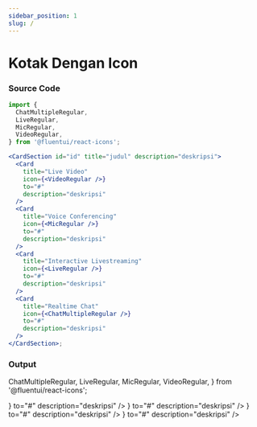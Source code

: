 ```yaml
---
sidebar_position: 1
slug: /
---
```


# Kotak Dengan Icon

### Source Code

```jsx title="file.mdx"
import {
  ChatMultipleRegular,
  LiveRegular,
  MicRegular,
  VideoRegular,
} from '@fluentui/react-icons';

<CardSection id="id" title="judul" description="deskripsi">
  <Card
    title="Live Video"
    icon={<VideoRegular />}
    to="#"
    description="deskripsi"
  />
  <Card
    title="Voice Conferencing"
    icon={<MicRegular />}
    to="#"
    description="deskripsi"
  />
  <Card
    title="Interactive Livestreaming"
    icon={<LiveRegular />}
    to="#"
    description="deskripsi"
  />
  <Card
    title="Realtime Chat"
    icon={<ChatMultipleRegular />}
    to="#"
    description="deskripsi"
  />
</CardSection>;
```

### Output

  ChatMultipleRegular,
  LiveRegular,
  MicRegular,
  VideoRegular,
} from '@fluentui/react-icons';

<CardSection id="id" title="judul" description="deskripsi">
  <Card
    title="Live Video"
    icon={<VideoRegular />}
    to="#"
    description="deskripsi"
  />
  <Card
    title="Voice Conferencing"
    icon={<MicRegular />}
    to="#"
    description="deskripsi"
  />
  <Card
    title="Interactive Livestreaming"
    icon={<LiveRegular />}
    to="#"
    description="deskripsi"
  />
  <Card
    title="Realtime Chat"
    icon={<ChatMultipleRegular />}
    to="#"
    description="deskripsi"
  />
</CardSection>
